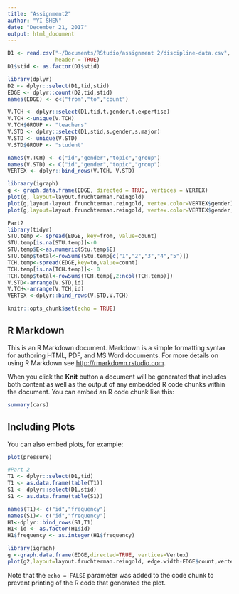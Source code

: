 ```yaml
---
title: "Assignment2"
author: "YI SHEN"
date: "December 21, 2017"
output: html_document
---
```

```r
D1 <- read.csv("~/Documents/RStudio/assignment 2/discipline-data.csv", 
               header = TRUE)
D1$stid <- as.factor(D1$stid)
```

```r
library(dplyr)
D2 <- dplyr::select(D1,tid,stid)
EDGE <- dplyr::count(D2,tid,stid)
names(EDGE) <- c<("from","to","count")

```

```r
V.TCH <- dplyr::select(D1,tid,t.gender,t.expertise)
V.TCH <-unique(V.TCH)
V.TCH$GROUP <- "teachers"
V.STD <- dplry::select(D1,stid,s.gender,s.major)
V.STD <- unique(V.STD)
V.STD$GROUP <- "student"

```

```r
names(V.TCH) <- c("id","gender","topic","group")
names(V.STD) <- C("id","gender","topic","group")
VERTEX <- dplyr::bind_rows(V.TCH, V.STD)

```

```r
libraary(igraph)
g <- graph.data.frame(EDGE, directed = TRUE, vertices = VERTEX)
plot(g, layout=layout.fruchterman.reingold)
plot(g,layout-layout.frunchterman.reingold, vertex.color=VERTEX$gender)
plot(g,layout=layout.frunchterman.reingold, vertex.color=VERTEX$gender, edge.width= EDGE$count)

```

```r
Part2
library(tidyr)
STU.temp <- spread(EDGE, key=from, value=count)
STU.temp[is.na(STU.temp)]<-0
STU.temp$E<-as.numeric(Stu.temp$E)
STU.temp$total<-rowSums(Stu.temp[c("1","2","3","4","5")])
TCH.temp<-spread(EDGE,key=to,value=count)
TCH.temp[is.na(TCH.temp)]<- 0
TCH.temp$total<-rowSums(TCH.temp[,2:ncol(TCH.temp)])
V.STD<-arrange(V.STD,id)
V.TCH<-arrange(V.TCH,id)
VERTEX <-dplyr::bind_rows(V.STD,V.TCH)

```


```r
knitr::opts_chunk$set(echo = TRUE)
```

## R Markdown

This is an R Markdown document. Markdown is a simple formatting syntax for authoring HTML, PDF, and MS Word documents. For more details on using R Markdown see <http://rmarkdown.rstudio.com>.

When you click the **Knit** button a document will be generated that includes both content as well as the output of any embedded R code chunks within the document. You can embed an R code chunk like this:

```r
summary(cars)
```

## Including Plots

You can also embed plots, for example:

```r
plot(pressure)
```
```r
#Part 2
T1 <- dplyr::select(D1,tid)
T1 <- as.data.frame(table(T1))
S1 <- dplyr::select(D1,stid)
S1 <- as.data.frame(table(S1))
```

```r
names(T1)<- c("id","frequency")
names(S1)<- c("id","frequency")
H1<-dplyr::bind_rows(S1,T1)
H1<-id <- as.factor(H1$id)
H1$frequency <- as.integer(H1$frequency)
```

```r
library(igragh)
g <-graph.data.frame(EDGE,directed=TRUE, vertices=Vertex)
plot(g2,layout=layout.fruchterman.reingold, edge.width-EDGE$count,vertex.size-as.matrix(H1$frequency))
```

Note that the `echo = FALSE` parameter was added to the code chunk to prevent printing of the R code that generated the plot.
